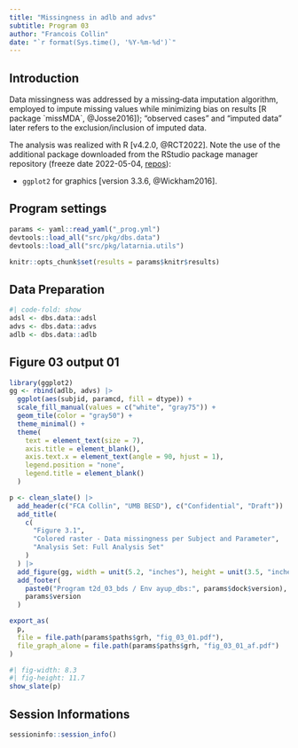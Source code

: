 ```yaml
---
title: "Missingness in adlb and advs"
subtitle: Program 03
author: "Francois Collin"
date: "`r format(Sys.time(), '%Y-%m-%d')`"
---
```


## Introduction

Data missingness was addressed by a missing‑data imputation algorithm,
employed to impute missing values while minimizing bias on results
[R package `missMDA`, @Josse2016]);
"observed cases" and "imputed data" later refers to the exclusion/inclusion
of imputed data.

The analysis was realized with R [v4.2.0, @RCT2022]. Note the
use of the additional package downloaded from the RStudio package manager
repository (freeze date 2022-05-04, [repos](
https://packagemanager.rstudio.com/all/2022-05-04+Y3JhbiwyOjQ1MjYyMTU7NTVFQjhGODU)):

- `ggplot2` for graphics [version 3.3.6, @Wickham2016].

## Program settings

```r
params <- yaml::read_yaml("_prog.yml")
devtools::load_all("src/pkg/dbs.data")
devtools::load_all("src/pkg/latarnia.utils")

knitr::opts_chunk$set(results = params$knitr$results)
```

## Data Preparation

```r
#| code-fold: show
adsl <- dbs.data::adsl
advs <- dbs.data::advs
adlb <- dbs.data::adlb
```


## Figure 03 output 01

```r
library(ggplot2)
gg <- rbind(adlb, advs) |>
  ggplot(aes(subjid, paramcd, fill = dtype)) +
  scale_fill_manual(values = c("white", "gray75")) +
  geom_tile(color = "gray50") +
  theme_minimal() +
  theme(
    text = element_text(size = 7),
    axis.title = element_blank(),
    axis.text.x = element_text(angle = 90, hjust = 1),
    legend.position = "none",
    legend.title = element_blank()
  )
```


```r
p <- clean_slate() |>
  add_header(c("FCA Collin", "UMB BESD"), c("Confidential", "Draft")) |>
  add_title(
    c(
      "Figure 3.1",
      "Colored raster - Data missingness per Subject and Parameter",
      "Analysis Set: Full Analysis Set"
    )
  ) |>
  add_figure(gg, width = unit(5.2, "inches"), height = unit(3.5, "inches")) |>
  add_footer(
    paste0("Program t2d_03_bds / Env ayup_dbs:", params$dock$version),
    params$version
  )
```

```r
export_as(
  p,
  file = file.path(params$paths$grh, "fig_03_01.pdf"),
  file_graph_alone = file.path(params$paths$grh, "fig_03_01_af.pdf")
)
```

```r
#| fig-width: 8.3
#| fig-height: 11.7
show_slate(p)
```

## Session Informations

```r
sessioninfo::session_info()
```
